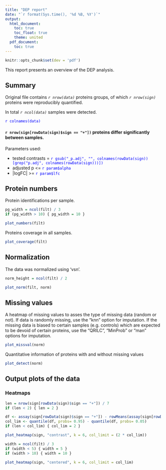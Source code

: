 ```yaml
---
title: "DEP report"
date: "`r format(Sys.time(), '%d %B, %Y')`"
output:
  html_document:
    toc: true
    toc_float: true
    theme: united
  pdf_document:
    toc: true
---
```


```r
knitr::opts_chunk$set(dev = 'pdf')
```

This report presents an overview of the DEP analysis.

## Summary

Original file contains _`r nrow(data)`_ proteins groups, of which _`r nrow(sign)`_ proteins were reproducibly quantified.    

In total _`r ncol(data)`_ samples were detected.

<span style="color:blue">`r colnames(data)`</span>   
   


#### `r nrow(sign[rowData(sign)$sign == "+"])` proteins differ significantly between samples.

Parameters used:  

* tested contrasts = <span style="color:blue">`r gsub("_p.adj", "", colnames(rowData(sign))[grep("p.adj", colnames(rowData(sign)))])`</span>  
* adjusted p <= <span style="color:blue">`r param$alpha`</span>  
* |logFC| >= <span style="color:blue">`r param$lfc`</span>  

\pagebreak

## Protein numbers

Protein identifications per sample.

```r
pg_width = ncol(filt) / 3
if (pg_width > 10) { pg_width = 10 }
```

```r
plot_numbers(filt)
```

Proteins coverage in all samples.

```r
plot_coverage(filt)
```

\pagebreak

## Normalization

The data was normalized using 'vsn'.

```r
norm_height = ncol(filt) / 2
```

```r
plot_norm(filt, norm)
```

\pagebreak

## Missing values

A heatmap of missing values to asses the type of missing data (random or not).
If data is randomly missing, use the "knn" option for imputation. If the missing data is biased to certain samples (e.g. controls) which are expected to be devoid of certain proteins, use the "QRILC", "MinProb" or "man" options for imputation.


```r
plot_missval(norm)
```

\pagebreak

Quantitative information of proteins with and without missing values

```r
plot_detect(norm)
```

\pagebreak

## Output plots of the data

### Heatmaps
```r
len = nrow(sign[rowData(sign)$sign == "+"]) / 7
if (len < 2) { len = 2 }
```

```r
df <- assay(sign[rowData(sign)$sign == "+"]) - rowMeans(assay(sign[rowData(sign)$sign == "+"]))
col_lim <- quantile(df, probs= 0.95) - quantile(df, probs= 0.05)
if (len < col_lim) { col_lim = 2 }
```

```r
plot_heatmap(sign, "contrast", k = 6, col_limit = (2 * col_lim))
```

```r
width = ncol(filt) / 3
if (width < 5) { width = 5 }
if (width > 10) { width = 10 }
```

```r
plot_heatmap(sign, "centered", k = 6, col_limit = col_lim)
```


